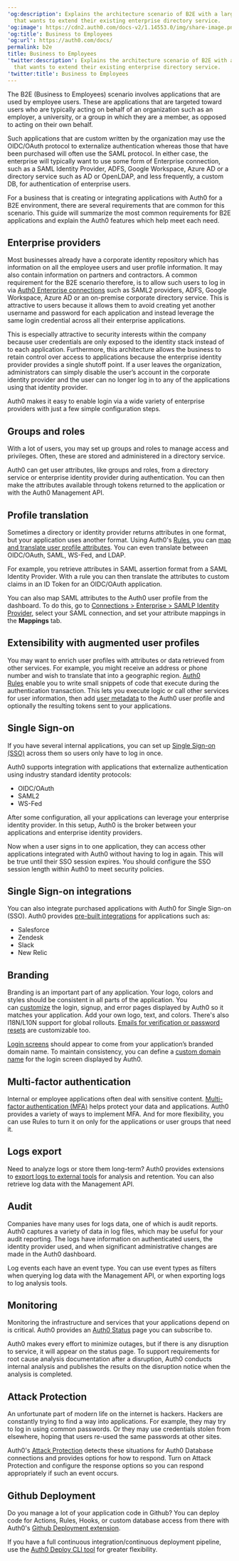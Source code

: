 ---
'og:description': Explains the architecture scenario of B2E with a large organization
  that wants to extend their existing enterprise directory service.
'og:image': https://cdn2.auth0.com/docs-v2/1.14553.0/img/share-image.png
'og:title': Business to Employees
'og:url': https://auth0.com/docs/
permalink: b2e
title: Business to Employees
'twitter:description': Explains the architecture scenario of B2E with a large organization
  that wants to extend their existing enterprise directory service.
'twitter:title': Business to Employees
---
The B2E (Business to Employees) scenario involves applications that are used by employee users. These are applications that are targeted toward users who are typically acting on behalf of an organization such as an employer, a university, or a group in which they are a member, as opposed to acting on their own behalf.

Such applications that are custom written by the organization may use the OIDC/<Tooltip tip="OAuth 2.0: Authorization framework that defines authorization protocols and workflows." cta="View Glossary" href="/docs/glossary?term=OAuth">OAuth</Tooltip> protocol to externalize authentication whereas those that have been purchased will often use the <Tooltip tip="Security Assertion Markup Language (SAML): Standardized protocol allowing two parties to exchange authentication information without a password." cta="View Glossary" href="/docs/glossary?term=SAML">SAML</Tooltip> protocol. In either case, the enterprise will typically want to use some form of Enterprise connection, such as a SAML <Tooltip tip="Identity Provider (IdP): Service that stores and manages digital identities." cta="View Glossary" href="/docs/glossary?term=Identity+Provider">Identity Provider</Tooltip>, ADFS, Google Workspace, Azure AD or a directory service such as AD or OpenLDAP, and less frequently, a custom DB, for authentication of enterprise users.

For a business that is creating or integrating applications with Auth0 for a B2E environment, there are several requirements that are common for this scenario. This guide will summarize the most common requirements for B2E applications and explain the Auth0 features which help meet each need.

## Enterprise providers

Most businesses already have a corporate identity repository which has information on all the employee users and user profile information. It may also contain information on partners and contractors. A common requirement for the B2E scenario therefore, is to allow such users to log in via [Auth0 Enterprise connections](/docs/authenticate/identity-providers/enterprise-identity-providers) such as SAML2 providers, ADFS, Google Workspace, Azure AD or an on-premise corporate directory service. This is attractive to users because it allows them to avoid creating yet another username and password for each application and instead leverage the same login credential across all their enterprise applications.

This is especially attractive to security interests within the company because user credentials are only exposed to the identity stack instead of to each application. Furthermore, this architecture allows the business to retain control over access to applications because the enterprise identity provider provides a single shutoff point. If a user leaves the organization, administrators can simply disable the user’s account in the corporate identity provider and the user can no longer log in to any of the applications using that identity provider.

Auth0 makes it easy to enable login via a wide variety of enterprise providers with just a few simple configuration steps.

## Groups and roles

With a lot of users, you may set up groups and roles to manage access and privileges. Often, these are stored and administered in a directory service.

Auth0 can get user attributes, like groups and roles, from a directory service or enterprise identity provider during authentication. You can then make the attributes available through tokens returned to the application or with the Auth0 <Tooltip tip="Management API: A product to allow customers to perform administrative tasks." cta="View Glossary" href="/docs/glossary?term=Management+API">Management API</Tooltip>.

## Profile translation

Sometimes a directory or identity provider returns attributes in one format, but your application uses another format. Using Auth0's [Rules](/docs/manage-users/user-accounts/metadata/manage-metadata-rules), you can [map and translate user profile attributes](https://auth0.com/rules/saml-attribute-mapping). You can even translate between OIDC/OAuth, SAML, <Tooltip tip="Web Service Federation (WS-Fed): Protocol for managing user identities across domains." cta="View Glossary" href="/docs/glossary?term=WS-Fed">WS-Fed</Tooltip>, and LDAP.

For example, you retrieve attributes in SAML assertion format from a SAML Identity Provider. With a rule you can then translate the attributes to custom claims in an <Tooltip tip="ID Token: Credential meant for the client itself, rather than for accessing a resource." cta="View Glossary" href="/docs/glossary?term=ID+Token">ID Token</Tooltip> for an OIDC/OAuth application.

You can also map SAML attributes to the Auth0 user profile from the dashboard. To do this, go to [Connections > Enterprise > SAMLP Identity Provider](https://manage.auth0.com/#/connections/enterprise), select your SAML connection, and set your attribute mappings in the **Mappings** tab.

## Extensibility with augmented user profiles

You may want to enrich user profiles with attributes or data retrieved from other services. For example, you might receive an address or phone number and wish to translate that into a geographic region. [Auth0 Rules](/docs/customize/rules) enable you to write small snippets of code that execute during the authentication transaction. This lets you execute logic or call other services for user information, then add [user metadata](/docs/manage-users/user-accounts/metadata) to the Auth0 user profile and optionally the resulting tokens sent to your applications.

## Single Sign-on

If you have several internal applications, you can set up [Single Sign-on (SSO)](/docs/authenticate/single-sign-on) across them so users only have to log in once.

Auth0 supports integration with applications that externalize authentication using industry standard identity protocols:

* OIDC/OAuth
* SAML2
* WS-Fed

After some configuration, all your applications can leverage your enterprise identity provider. In this setup, Auth0 is the broker between your applications and enterprise identity providers.

Now when a user signs in to one application, they can access other applications integrated with Auth0 without having to log in again. This will be true until their <Tooltip tip="Single Sign-On (SSO): Service that, after a user logs into one applicaton, automatically logs that user in to other applications." cta="View Glossary" href="/docs/glossary?term=SSO">SSO</Tooltip> session expires. You should configure the SSO session length within Auth0 to meet security policies.

## Single Sign-on integrations

You can also integrate purchased applications with Auth0 for Single Sign-on (SSO). Auth0 provides [pre-built integrations](/docs/customize/integrations/sso-integrations) for applications such as:

* Salesforce
* Zendesk
* Slack
* New Relic

## Branding

Branding is an important part of any application. Your logo, colors and styles should be consistent in all parts of the application. You can [customize](/docs/libraries/custom-signup) the login, signup, and error pages displayed by Auth0 so it matches your application. Add your own logo, text, and colors. There's also I18N/L10N support for global rollouts. [Emails for verification or password resets](/docs/customize/email/email-templates) are customizable too.

[Login screens](/docs/libraries/lock/lock-ui-customization) should appear to come from your application’s branded domain name. To maintain consistency, you can define a [custom domain name](/docs/customize/custom-domains) for the login screen displayed by Auth0.

## Multi-factor authentication

Internal or employee applications often deal with sensitive content. [Multi-factor authentication (MFA)](/docs/secure/multi-factor-authentication) helps protect your data and applications. Auth0 provides a variety of ways to implement <Tooltip tip="Multi-factor authentication (MFA): User authentication process that uses a factor in addition to username and password such as a code via SMS." cta="View Glossary" href="/docs/glossary?term=MFA">MFA</Tooltip>. And for more flexibility, you can use Rules to turn it on only for the applications or user groups that need it.

## Logs export

Need to analyze logs or store them long-term? Auth0 provides extensions to [export logs to external tools](/docs/deploy-monitor/logs) for analysis and retention. You can also retrieve log data with the Management API.

## Audit

Companies have many uses for logs data, one of which is audit reports. Auth0 captures a variety of data in log files, which may be useful for your audit reporting. The logs have information on authenticated users, the identity provider used, and when significant administrative changes are made in the <Tooltip tip="Auth0 Dashboard: Auth0's main product to configure your services." cta="View Glossary" href="/docs/glossary?term=Auth0+dashboard">Auth0 dashboard</Tooltip>.

Log events each have an event type. You can use event types as filters when querying log data with the Management API, or when exporting logs to log analysis tools.

## Monitoring

Monitoring the infrastructure and services that your applications depend on is critical. Auth0 provides an [Auth0 Status](https://status.auth0.com/) page you can subscribe to.

Auth0 makes every effort to minimize outages, but if there is any disruption to service, it will appear on the status page. To support requirements for root cause analysis documentation after a disruption, Auth0 conducts internal analysis and publishes the results on the disruption notice when the analysis is completed.

## Attack Protection

An unfortunate part of modern life on the internet is hackers. Hackers are constantly trying to find a way into applications. For example, they may try to log in using common passwords. Or they may use credentials stolen from elsewhere, hoping that users re-used the same passwords at other sites.

Auth0's [Attack Protection](/docs/secure/attack-protection) detects these situations for Auth0 Database connections and provides options for how to respond. Turn on <Tooltip tip="Attack Protection: Features that Auth0 provides to detect and mitigate attacks, including brute-force protection, suspicious IP throttling, breached password detection, bot detection, and adaptive multi-factor authentication." cta="View Glossary" href="/docs/glossary?term=Attack+Protection">Attack Protection</Tooltip> and configure the response options so you can respond appropriately if such an event occurs.

## Github Deployment

Do you manage a lot of your application code in Github? You can deploy code for Actions, Rules, Hooks, or custom database access from there with Auth0's [Github Deployment extension](/integrations/github-actions).

If you have a full continuous integration/continuous deployment pipeline, use the [Auth0 Deploy CLI tool](https://github.com/auth0/auth0-deploy-cli) for greater flexibility.